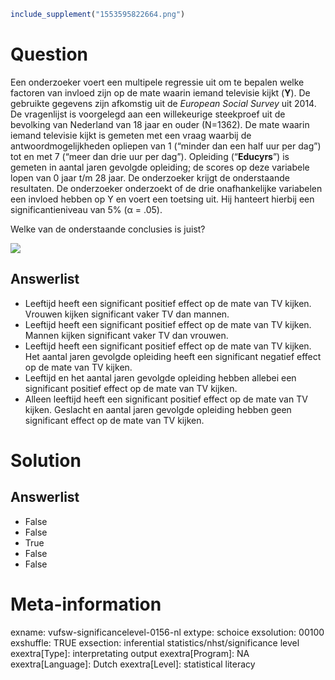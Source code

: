 ```r
include_supplement("1553595822664.png")
```

Question
========
Een onderzoeker voert een multipele regressie uit om te bepalen welke
factoren van invloed zijn op de mate waarin iemand televisie kijkt
(**Y**). De gebruikte gegevens zijn afkomstig uit de *European Social
Survey* uit 2014. De vragenlijst is voorgelegd aan een willekeurige
steekproef uit de bevolking van Nederland van 18 jaar en ouder (N=1362).
De mate waarin iemand televisie kijkt is gemeten met een vraag waarbij
de antwoordmogelijkheden opliepen van 1 (“minder dan een half uur per
dag”) tot en met 7 (“meer dan drie uur per dag”). Opleiding
("**Educyrs**") is gemeten in aantal jaren gevolgde opleiding; de scores
op deze variabele lopen van 0 jaar t/m 28 jaar. De onderzoeker krijgt de
onderstaande resultaten. De onderzoeker onderzoekt of de drie
onafhankelijke variabelen een invloed hebben op Y en voert een toetsing
uit. Hij hanteert hierbij een significantieniveau van 5% (α = .05).  
  
Welke van de onderstaande conclusies is juist?  
  
![](1553595822664.png)

Answerlist
----------
* Leeftijd heeft een significant positief effect op de mate van TV kijken.
  Vrouwen kijken significant vaker TV dan mannen.
* Leeftijd heeft een significant positief effect op de mate van TV kijken.
  Mannen kijken significant vaker TV dan vrouwen.
* Leeftijd heeft een significant positief effect op de mate van TV kijken.
  Het aantal jaren gevolgde opleiding heeft een significant negatief
  effect op de mate van TV kijken.
* Leeftijd en het aantal jaren gevolgde opleiding hebben allebei een
  significant positief effect op de mate van TV kijken.
* Alleen leeftijd heeft een significant positief effect op de mate van TV
  kijken. Geslacht en aantal jaren gevolgde opleiding hebben geen
  significant effect op de mate van TV kijken.

Solution
========










Answerlist
----------
* False
* False
* True
* False
* False

Meta-information
================
exname: vufsw-significancelevel-0156-nl
extype: schoice
exsolution: 00100
exshuffle: TRUE
exsection: inferential statistics/nhst/significance level
exextra[Type]: interpretating output
exextra[Program]: NA
exextra[Language]: Dutch
exextra[Level]: statistical literacy

